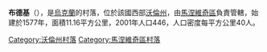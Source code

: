 {{coord|51|13|20|N|25|44|31|E|display=title}}

'''布德基'''（{{lang-uk|Будки}}），是[[烏克蘭|烏克蘭]]的村落，位於該國西部[[沃倫州|沃倫州]]，由[[馬涅維奇區|馬涅維奇區]]負責管轄，始建於1577年，面積11.16平方公里，2001年人口446，人口密度每平方公里40人。

[[Category:沃倫州村落|Category:沃倫州村落]]
[[Category:馬涅維奇區村落|Category:馬涅維奇區村落]]


{{Volyn-geo-stub}}